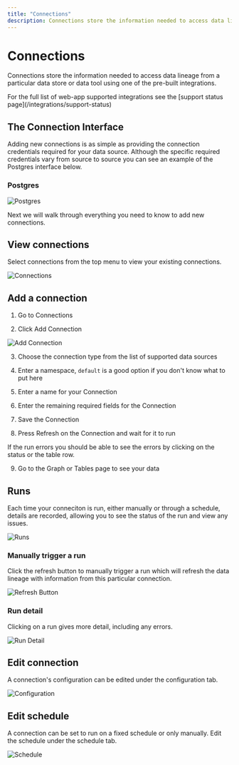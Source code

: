 ```yaml
---
title: "Connections"
description: Connections store the information needed to access data lineage from a particular data store or data tool
---
```



# Connections

Connections store the information needed to access data lineage from a particular data store or data tool using one of the pre-built integrations.


<Callout type="info" emoji="ℹ️">
    For the full list of web-app supported integrations see the [support status page](/integrations/support-status)
</Callout>


## The Connection Interface

Adding new connections is as simple as providing the connection credentials required for your data source.
Although the specific required credentials vary from source to source you can see an example of the Postgres interface below.

### Postgres

![Postgres](./resources/postgres.png)


Next we will walk through everything you need to know to add new connections.


## View connections

Select connections from the top menu to view your existing connections.

![Connections](./resources/connections.png)

## Add a connection

1. Go to Connections

2. Click Add Connection

![Add Connection](./resources/add-connection.png)

3. Choose the connection type from the list of supported data sources

4. Enter a namespace, `default` is a good option if you don't know what to put here

5. Enter a name for your Connection

6. Enter the remaining required fields for the Connection

7. Save the Connection

8. Press Refresh on the Connection and wait for it to run

<Callout type="info" emoji="ℹ️">
    If the run errors you should be able to see the errors by clicking on the status or the table row.
</Callout>

9. Go to the Graph or Tables page to see your data

## Runs

Each time your conneciton is run, either manually or through a schedule, details are recorded, allowing you to see the status of the run and view any issues.

![Runs](./resources/runs.png)

### Manually trigger a run

Click the refresh button to manually trigger a run which will refresh the data lineage with information from this particular connection.

![Refresh Button](./resources/refresh.png)

### Run detail

Clicking on a run gives more detail, including any errors.

![Run Detail](./resources/run.png)

## Edit connection

A connection's configuration can be edited under the configuration tab.

![Configuration](./resources/configuration.png)

## Edit schedule

A connection can be set to run on a fixed schedule or only manually. Edit the schedule under the schedule tab.

![Schedule](./resources/schedule.png)
